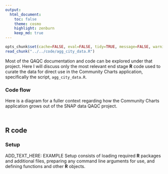 ```yaml
---
output:
  html_document:
    toc: false
    theme: cosmo
    highlight: zenburn
    keep_md: true
---
```


```r
opts_chunk$set(cache=FALSE, eval=FALSE, tidy=TRUE, message=FALSE, warning=FALSE)
read_chunk("../../code/agg_city_data.R")
```

Most of the QAQC documentation and code can be explored under that project.
Here I will discuss only the most relevant end stage **R** code used to curate the data for direct use in the Community Charts application,
specifically the script, `agg_city_data.R`.

### Code flow
Here is a diagram for a fuller context regarding how the Community Charts application grows out of the SNAP data QAQC project.

```r
```

```r
```

## R code

### Setup
ADD_TEXT_HERE: EXAMPLE
Setup consists of loading required **R** packages and additional files, preparing any command line arguments for use, and defining functions and other **R** objects.

